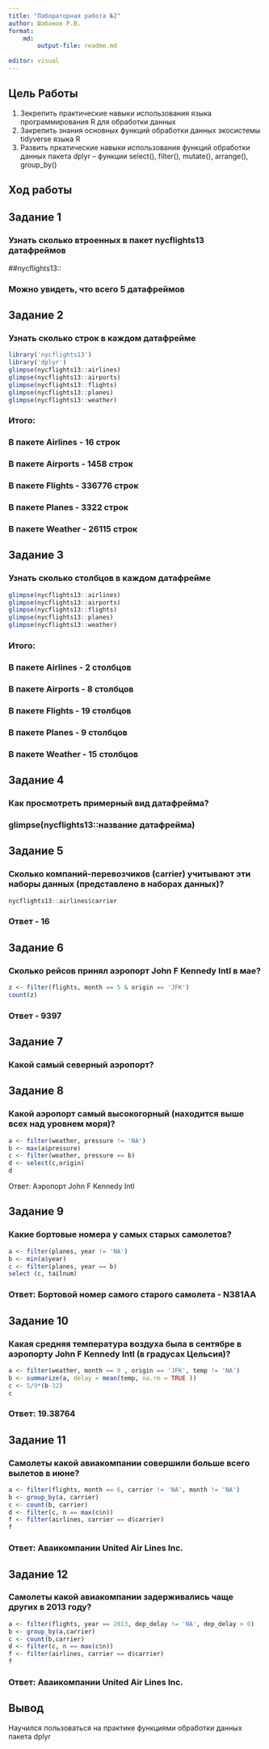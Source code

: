 ```yaml
---
title: "Лабораторная работа №2"
author: Шабанов Р.В.
format:
    md:
        output-file: readme.md
    
editor: visual
---
```


## Цель Работы

1.  Зекрепить практические навыки использования языка программирования R для обработки данных
2.  Закрепить знания основных функций обработки данных экосистемы tidyverse языка R
3.  Развить пркатические навыки использования функций обработки данных пакета dplyr -- функции select(), filter(), mutate(), arrange(), group_by()

## Ход работы

## Задание 1

### Узнать сколько втроенных в пакет nycflights13 датафреймов


##nycflights13::


### Можно увидеть, что всего 5 датафреймов

## Задание 2

### Узнать сколько строк в каждом датафрейме

```r
library('nycflights13')
library('dplyr')
glimpse(nycflights13::airlines)
glimpse(nycflights13::airports)
glimpse(nycflights13::flights)
glimpse(nycflights13::planes)
glimpse(nycflights13::weather)
```

### Итого:

### В пакете Airlines - 16 строк

### В пакете Airports - 1458 строк

### В пакете Flights - 336776 строк

### В пакете Planes - 3322 строк

### В пакете Weather - 26115 строк

## Задание 3

### Узнать сколько столбцов в каждом датафрейме

```r
glimpse(nycflights13::airlines)
glimpse(nycflights13::airports)
glimpse(nycflights13::flights)
glimpse(nycflights13::planes)
glimpse(nycflights13::weather)
```

### Итого:

### В пакете Airlines - 2 столбцов

### В пакете Airports - 8 столбцов

### В пакете Flights - 19 столбцов

### В пакете Planes - 9 столбцов

### В пакете Weather - 15 столбцов

## Задание 4

### Как просмотреть примерный вид датафрейма?

### glimpse(nycflights13::название датафрейма)

## Задание 5

### Сколько компаний-перевозчиков (carrier) учитывают эти наборы данных (представлено в наборах данных)?

```r
nycflights13::airlines$carrier
```

### Ответ - 16

## Задание 6

### Сколько рейсов принял аэропорт John F Kennedy Intl в мае?

```r
z <- filter(flights, month == 5 & origin == 'JFK')
count(z)
```

### Ответ - 9397

## Задание 7

### Какой самый северный аэропорт?



## Задание 8

### Какой аэропорт самый высокогорный (находится выше всех над уровнем моря)?

```r
a <- filter(weather, pressure != 'NA')
b <- max(a$pressure)
c <- filter(weather, pressure == b)
d <- select(c,origin)
d
```

Ответ: Аэропорт John F Kennedy Intl

## Задание 9

### Какие бортовые номера у самых старых самолетов?

```r
a <- filter(planes, year != 'NA')
b <- min(a$year)
c <- filter(planes, year == b)
select (c, tailnum)
```

### Ответ: Бортовой номер самого старого самолета - N381AA

## Задание 10

### Какая средняя температура воздуха была в сентябре в аэропорту John F Kennedy Intl (в градусах Цельсия)?

```r
a <- filter(weather, month == 9 , origin == 'JFK', temp != 'NA')
b <- summarize(a, delay = mean(temp, na.rm = TRUE ))
c <- 5/9*(b-32)
c
```

### Ответ: 19.38764

## Задание 11

### Самолеты какой авиакомпании совершили больше всего вылетов в июне?

```r
a <- filter(flights, month == 6, carrier != 'NA', month != 'NA')
b <- group_by(a, carrier)
c <- count(b, carrier)
d <- filter(c, n == max(c$n))
f <- filter(airlines, carrier == d$carrier)
f
```

### Ответ: Аваикомпании United Air Lines Inc.

## Задание 12

### Самолеты какой авиакомпании задерживались чаще других в 2013 году?

```r
a <- filter(flights, year == 2013, dep_delay != 'NA', dep_delay > 0)
b <- group_by(a,carrier)
c <- count(b,carrier)
d <- filter(c, n == max(c$n))
f <- filter(airlines, carrier == d$carrier)
f
```

### Ответ: Аваикомпании United Air Lines Inc.

## Вывод

Научился пользоваться на практике функциями обработки данных пакета dplyr
